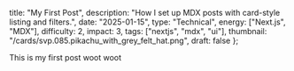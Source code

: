   title: "My First Post",
  description: "How I set up MDX posts with card-style listing and filters.",
  date: "2025-01-15",
  type: "Technical",
  energy: ["Next.js", "MDX"],
  difficulty: 2,
  impact: 3,
  tags: ["nextjs", "mdx", "ui"],
  thumbnail: "/cards/svp.085.pikachu_with_grey_felt_hat.png",
  draft: false
};

This is my first post woot woot